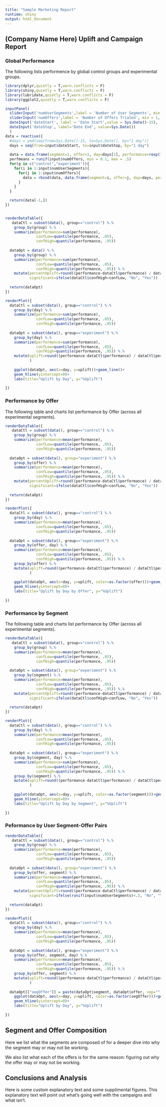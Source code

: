 ```yaml
---
title: "Sample Marketing Report"
runtime: shiny
output: html_document
---
```



## (Company Name Here) Uplift and Campaign Report

### Global Performance

The following lists performence by global control groups and experimental groups. 

```r
library(dplyr,quietly = T,warn.conflicts = F)
library(shiny,quietly = T,warn.conflicts = F)
library(lubridate,quietly = T,warn.conflicts = F)
library(ggplot2,quietly = T,warn.conflicts = F)

```

```r

inputPanel(
  sliderInput('numUserSegments',label = 'Number of User Segments', min = 1, max = 10, value = 5),
  sliderInput('numOffers',label = 'Number of Offers Trialed', min = 1, max = 10, value = 3),
  dateInput('dateStart', label = 'Date Start',value = Sys.Date()-15),
  dateInput('dateStop', label='Date End', value=Sys.Date())
  )
data = reactive({
  #days = ymd(seq(from=Sys.Date()-15, to=Sys.Date(), by="1 day"))
  days = seq(from=input$dateStart, to=input$dateStop, by="1 day")
  
  data = data.frame(segment=1, offer=1, day=days[1], performance=rexp(1), group="na") 
  perfmeans = runif(input$numOffers, min = 0.1, max = .5)
  for(g in c("control","experiment")){
    for(i in 1:input$numUserSegments){
      for(j in 1:input$numOffers){
        data = rbind(data, data.frame(segment=i, offer=j, day=days, performance=rexp(length(days), perfmeans[j]), group=g))
      }
    }
  }

  return(data[-1,])
})


renderDataTable({
   dataCtl = subset(data(), group=="control") %.%
    group_by(group) %.%
    summarize(performance=sum(performance),
              confLow=quantile(performance, .05),
              confHigh=quantile(performance, .95))
  
  dataOpt = data() %.%
    group_by(group) %.%
    summarize(performance=sum(performance),
              confLow=quantile(performance, .05),
              confHigh=quantile(performance, .95)) %.%
    mutate(percentUplift=round((performance-dataCtl$performance) / dataCtl$performance *100, digits=2),
           significant=ifelse(dataCtl$confHigh>confLow, "No", "Yes"))
  
  return(dataOpt)
})

renderPlot({
  dataCtl = subset(data(), group=="control") %.%
    group_by(day) %.%
    summarize(performance=sum(performance),
              confLow=quantile(performance, .05),
              confHigh=quantile(performance, .95))
  
  dataOpt = subset(data(), group=="experiment") %.%
    group_by(day) %.%
    summarize(performance=sum(performance),
              confLow=quantile(performance, .05),
              confHigh=quantile(performance, .95)) %.%
    mutate(uplift=round((performance-dataCtl$performance) / dataCtl$performance *100, digits=2)
           )
  
    ggplot(dataOpt, aes(x=day, y=uplift))+geom_line()+
    geom_hline(yintercept=0)+
    labs(title="Uplift by Day", y="%Uplift")
  
})

```

### Performance by Offer

The following table and charts list performance by Offer (across all experimental segments).


```r
renderDataTable({
   dataCtl = subset(data(), group=="control") %.%
    group_by(group) %.%
    summarize(performance=mean(performance),
              confLow=quantile(performance, .05),
              confHigh=quantile(performance, .95))
  
  dataOpt = subset(data(), group="experiment") %.%
    group_by(offer) %.%
    summarize(performance=mean(performance),
              confLow=quantile(performance, .05),
              confHigh=quantile(performance, .95)) %.%
    mutate(percentUplift=round((performance-dataCtl$performance) / dataCtl$performance *100, digits=2),
           significant=ifelse(dataCtl$confHigh>confLow, "No", "Yes"))
  
  return(dataOpt)
})

renderPlot({
  dataCtl = subset(data(), group=="control") %.%
    group_by(day) %.%
    summarize(performance=mean(performance),
              confLow=quantile(performance, .05),
              confHigh=quantile(performance, .95))
  
  dataOpt = subset(data(), group=="experiment") %.%
    group_by(offer, day) %.%
    summarize(performance=mean(performance),
              confLow=quantile(performance, .05),
              confHigh=quantile(performance, .95)) %.%
    group_by(offer) %.%
    mutate(uplift=round((performance-dataCtl$performance) / dataCtl$performance *100, digits=2)
           )
  
    ggplot(dataOpt, aes(x=day, y=uplift, color=as.factor(offer)))+geom_line()+
    geom_hline(yintercept=0)+
    labs(title="Uplift by Day by Offer", y="%Uplift")
  
})

```


### Performance by Segment

The following table and charts list performance by Offer (across all experimental segments).

```r
renderDataTable({
   dataCtl = subset(data(), group=="control") %.%
    group_by(group) %.%
    summarize(performance=mean(performance),
              confLow=quantile(performance, .05),
              confHigh=quantile(performance, .95))
  
  dataOpt = subset(data(), group="experiment") %.%
    group_by(segment) %.%
    summarize(performance=mean(performance),
              confLow=quantile(performance, .05),
              confHigh=quantile(performance, .95)) %.%
    mutate(percentUplift=round((performance-dataCtl$performance) / dataCtl$performance *100, digits=2),
           significant=ifelse(dataCtl$confHigh>confLow, "No", "Yes"))
  
  return(dataOpt)
})

renderPlot({
  dataCtl = subset(data(), group=="control") %.%
    group_by(day) %.%
    summarize(performance=mean(performance),
              confLow=quantile(performance, .05),
              confHigh=quantile(performance, .95))
  
  dataOpt = subset(data(), group=="experiment") %.%
    group_by(segment, day) %.%
    summarize(performance=sum(performance),
              confLow=quantile(performance, .05),
              confHigh=quantile(performance, .95)) %.%
    group_by(segment) %.%
    mutate(uplift=round((performance-dataCtl$performance) / dataCtl$performance *100, digits=2)
           )
  
    ggplot(dataOpt, aes(x=day, y=uplift, color=as.factor(segment)))+geom_line()+
    geom_hline(yintercept=0)+
    labs(title="Uplift by Day by Segment", y="%Uplift")
  
})

```




### Peformance by User Segment-Offer Pairs

```r
renderDataTable({
   dataCtl = subset(data(), group=="control") %.%
    group_by(group) %.%
    summarize(performance=mean(performance),
              confLow=quantile(performance, .05),
              confHigh=quantile(performance, .95))
  
  dataOpt = subset(data(), group="experiment") %.%
    group_by(offer, segment) %.%
    summarize(performance=mean(performance),
              confLow=quantile(performance, .05),
              confHigh=quantile(performance, .95)) %.%
    mutate(percentUplift=round((performance-dataCtl$performance) / dataCtl$performance *100, digits=2),
           significant=ifelse(runif(input$numUserSegments)<.5, "No", "Yes"))
  
  return(dataOpt)
})

renderPlot({
  dataCtl = subset(data(), group=="control") %.%
    group_by(day) %.%
    summarize(performance=mean(performance),
              confLow=quantile(performance, .05),
              confHigh=quantile(performance, .95))
  
  dataOpt = subset(data(), group=="experiment") %.%
    group_by(offer, segment, day) %.%
    summarize(performance=mean(performance),
              confLow=quantile(performance, .05),
              confHigh=quantile(performance, .95)) %.%
    group_by(offer, segment) %.%
    mutate(uplift=round((performance-dataCtl$performance) / dataCtl$performance *100, digits=2)
           )
  
  dataOpt[["segOffer"]] = paste(dataOpt$segment, dataOpt$offer, sep="")
    ggplot(dataOpt, aes(x=day, y=uplift, color=as.factor(segOffer)))+geom_line()+
    geom_hline(yintercept=0)+
    labs(title="Uplift by Day", y="%Uplift")
  
})

```



## Segment and Offer Composition

Here we list what the segments are composed of for a deeper dive into why the segment may or may not be working.

We also list what each of the offers is for the same reason:  figuring out why the offer may or may not be working.

## Conclusions and Analysis

Here is some custom explanatory text and some supplimental figures.  This explanatory text will point out what's going well with the campaigns and what isn't.  

